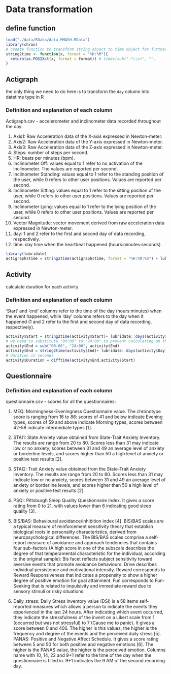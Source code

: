 # Data transformation

## define function
```r
load("./data/RData/data_MMASH.RData")
library(chron)
# create function to transform string object to time object for further calculation
string2time <- function(x, format = "%H:%M"){
  return(as.POSIXct(x, format = format)) # times(sub(".*\\s+", "",  
}
```

## Actigraph
the only thing we need to do here is to transform the `day` column into datetime type in R

### Definition and explanation of each column

Actigraph.csv - accelerometer and inclinometer data recorded throughout the day:

1. Axis1: Raw Acceleration data of the X-axis expressed in Newton-meter.
2. Axis2: Raw Acceleration data of the Y-axis expressed in Newton-meter.
3. Axis3: Raw Acceleration data of the Z-axis expressed in Newton-meter.
4. Steps: number of steps per second.
5. HR: beats per minutes (bpm).
6. Inclinometer Off: values equal to 1 refer to no activation of the inclinometer. The values are reported per second.
7. Inclinometer Standing: values equal to 1 refer to the standing position of the user, while 0 refers to other user positions. Values are reported per second.
8. Inclinometer Sitting: values equal to 1 refer to the sitting position of the user, while 0 refers to other user positions. Values are reported per second.
9. Inclinometer Lying: values equal to 1 refer to the lying position of the user, while 0 refers to other user positions. Values are reported per second.
10. Vector Magnitude: vector movement derived from raw acceleration data expressed in Newton-meter.
11. day: 1 and 2 refer to the first and second day of data recording, respectively.
12. time: day time when the heartbeat happened (hours:minutes:seconds)

```r
library(lubridate)
actigraph$time = string2time(actigraph$time, format = "%H:%M:%S") + lubridate::days(actigraph$day)
```

## Activity
calculate duration for each activity

### Definition and explanation of each column
'Start' and 'end' columns refer to the time of the day (hours:minutes) when the event happened, while 'day' columns refers to the day when it happened (1 and 2 refer to the first and second day of data recording, respectively).
```r
activity$Start = string2time(activity$Start)+ lubridate::days(activity$Day)
# we need to substitute "00:00" to "24:00" to prevent calculating on the wrong day
activity$End = sub("00:00", "24:00", activity$End)
activity$End = string2time(activity$End)+ lubridate::days(activity$Day)
# duration in seconds
activity$Duration = difftime(activity$End,activity$Start)
```


## Questionnaire

### Definition and explanation of each column

questionnaire.csv - scores for all the questionnaires:

1. MEQ: Morningness-Eveningness Questionnaire value. The chronotype score is ranging from 16 to 86: scores of 41 and below indicate Evening types, scores of 59 and above indicate Morning types, scores between 42-58 indicate intermediate types [1].

2. STAI1: State Anxiety value obtained from State-Trait Anxiety Inventory. The results are range from 20 to 80. Scores less than 31 may indicate low or no anxiety, scores between 31 and 49 an average level of anxiety or borderline levels, and scores higher than 50 a high level of anxiety or positive test results [2].

3. STAI2: Trait Anxiety value obtained from the State-Trait Anxiety Inventory. The results are range from 20 to 80. Scores less than 31 may indicate low or no anxiety, scores between 31 and 49 an average level of anxiety or borderline levels, and scores higher than 50 a high level of anxiety or positive test results [2].

4. PSQI: Pittsburgh Sleep Quality Questionnaire Index. It gives a score rating from 0 to 21, with values lower than 6 indicating good sleep quality [3].

5. BIS/BAS: Behavioural avoidance/inhibition index [4]. BIS/BAS scales are a typical measure of reinforcement sensitivity theory that establish biological roots in personality characteristics, derived from neuropsychological differences. The BIS/BAS scales comprise a self‐report measure of avoidance and approach tendencies that contains four sub-factors (A high score in one of the subscale describes the degree of that temperamental characteristic for the individual, according to the original sample):
Bis facet reflects subject sensitivity toward aversive events that promote avoidance behaviours.
Drive describes individual persistence and motivational intensity.
Reward corresponds to Reward Responsiveness that indicates a propensity to show a higher degree of positive emotion for goal attainment.
Fun corresponds to Fun-Seeking that is related to impulsivity and immediate reward due to sensory stimuli or risky situations.

6. Daily_stress: Daily Stress Inventory value (DSI) is a 58 items self-reported measures which allows a person to indicate the events they experienced in the last 24 hours. After indicating which event occurred, they indicate the stressfulness of the invent on a Likert scale from 1 (occurred but was not stressful) to 7 (Cause me to panic). It gives a score between 0 and 406. The higher is this values, the higher is the frequency and degree of the events and the perceived daily stress [5].
PANAS: Positive and Negative Affect Schedule. It gives a score rating between 5 and 50 for both positive and negative emotions [6]. The higher is the PANAS value, the higher is the perceived emotion. Columns name with 10, 14, 22 and 9+1 refer to the time of the day when the questionnaire is filled in. 9+1 indicates the 9 AM of the second recording day.

```r

```


```r

```

```r

```

```r

```

```r

```